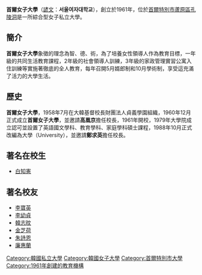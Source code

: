 {{University
|name            =首爾女子大學
|native_name     ={{lang|ko|서울여자대학교}}
|latin_name      =
|image           = Seoul Women's University 2.JPG
|motto           =
|established     =1961年
|type            =私立
|endowment       =
|faculty         =
|president       =
|students        =
|undergrad       =
|postgrad        =
|doctoral        =
|city            =
|state           =
|country         =
|campus          =
|mascot          =
|religion        =
|affiliations    =
|footnotes       =
|website         =http://www.swu.ac.kr/
|address         =[[首爾特別市|首爾特別市]][[蘆原區|蘆原區]]
|telephone       =02-970-5114
|coor            =
|logo            =
}}

'''首爾女子大學'''（[[諺文|諺文]]：'''서울여자대학교'''），創立於1961年，位於[[首爾特別市|首爾特別市]][[蘆原區|蘆原區]][[孔陵洞|孔陵洞]]是一所綜合型女子私立大學。

== 簡介 ==

'''首爾女子大學'''象徵的理念為智、德、術，為了培養女性領導人作為教育目標，一年級的共同生活教育課程，2年級的社會領導人訓練，3年級的家政管理實習公寓入住訓練等實施著徹底的全人教育，每年召開5月婿郎制和10月學術制，享受這充滿了活力的大學生活。

== 歷史 ==

'''首爾女子大學'''，1958年7月在大韓基督校長財團法人貞義學園組織，1960年12月正式成立'''首爾女子大學'''，並邀請'''高凰京'''擔任校長，1961年開校，1979年大學院成立認可並設置了英語國文學科、教育學科、家庭學科碩士課程，1988年10月正式改編為大學（University），並邀請'''鄭求英'''擔任校長。

== 著名在校生 ==
*[[白知憲|白知憲]]
== 著名校友 ==
*[[李寶英|李寶英]]
*[[李幼貞|李幼貞]]
*[[韓志旼|韓志旼]]
*[[金芝荷|金芝荷]]
*[[朱詩恩|朱詩恩]]
*[[廉惠蘭|廉惠蘭]]



{{Colleges and universities in Seoul}}

{{DEFAULTSORT:Seoul}}
[[Category:韓國私立大學|Category:韓國私立大學]]
[[Category:韓國女子大學|Category:韓國女子大學]]
[[Category:首爾特別市大學|Category:首爾特別市大學]]
[[Category:1961年創建的教育機構|Category:1961年創建的教育機構]]